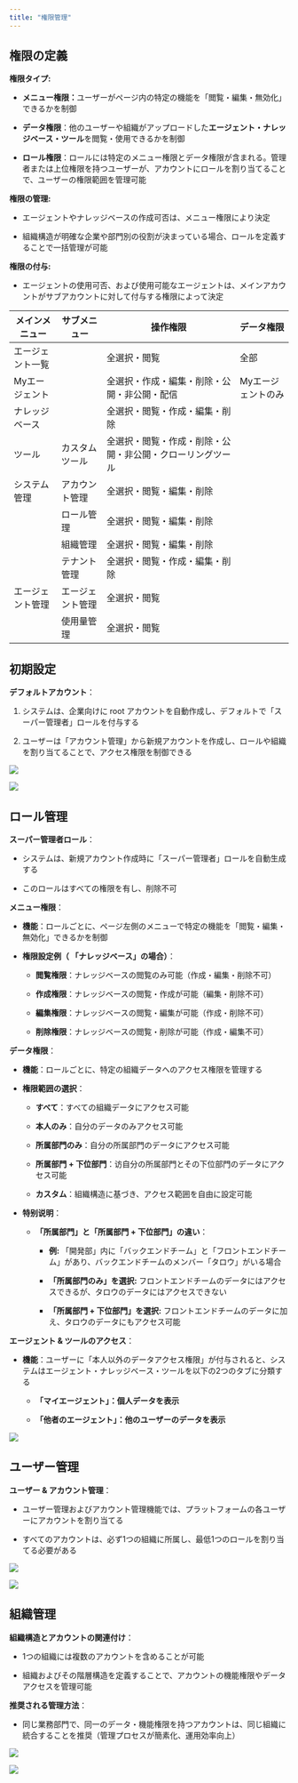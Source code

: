 ```yaml
---
title: "権限管理"
---
```


## 権限の定義

**権限タイプ:**

* **メニュー権限：**&#x30E6;ーザーがページ内の特定の機能を「閲覧・編集・無効化」できるかを制御

* **データ権限**：他のユーザーや組織がアップロードした**エージェント・ナレッジベース・ツール**を閲覧・使用できるかを制御

* **ロール権限**：ロールには特定のメニュー権限とデータ権限が含まれる。管理者または上位権限を持つユーザーが、アカウントにロールを割り当てることで、ユーザーの権限範囲を管理可能

**権限の管理:**

* エージェントやナレッジベースの作成可否は、メニュー権限により決定

* 組織構造が明確な企業や部門別の役割が決まっている場合、ロールを定義することで一括管理が可能

**権限の付与:**

* エージェントの使用可否、および使用可能なエージェントは、メインアカウントがサブアカウントに対して付与する権限によって決定

| **メインメニュー** | **サブメニュー** | **操作権限**                      | **データ権限**  |
| ----------- | ---------- | ----------------------------- | ---------- |
| エージェント一覧    |            | 全選択・閲覧                        | 全部         |
| Myエージェント    |            | 全選択・作成・編集・削除・公開・非公開・配信        | Myエージェントのみ |
| ナレッジベース     |            | 全選択・閲覧・作成・編集・削除               |            |
| ツール         | カスタムツール    | 全選択・閲覧・作成・削除・公開・非公開・クローリングツール |            |
| システム管理      | アカウント管理    | 全選択・閲覧・編集・削除                  |            |
|             | ロール管理      | 全選択・閲覧・編集・削除                  |            |
|             | 組織管理       | 全選択・閲覧・編集・削除                  |            |
|             | テナント管理     | 全選択・閲覧・作成・編集・削除               |            |
| エージェント管理    | エージェント管理   | 全選択・閲覧                        |            |
|             | 使用量管理      | 全選択・閲覧                        |            |

## 初期設定

**デフォルトアカウント**：

1. システムは、企業向けに root アカウントを自動作成し、デフォルトで「スーパー管理者」ロールを付与する

2. ユーザーは「アカウント管理」から新規アカウントを作成し、ロールや組織を割り当てることで、アクセス権限を制御できる

![](https://uxkpl4cba3j.feishu.cn/space/api/box/stream/download/asynccode/?code=MGJlNzQxN2I0NDJhZGI5NGY2YjMzMzZhYzY4MjViMzJfY0RmYTdBZVdvbWpIekVVZVA4UjJoZThLYjVsU3Y4N01fVG9rZW46UGFEWGJ0aUltb1FvQ2d4b0h2TGN1SjVQbnJkXzE3NDMwNDM3NTA6MTc0MzA0NzM1MF9WNA)

![](https://uxkpl4cba3j.feishu.cn/space/api/box/stream/download/asynccode/?code=YWQzYzA4OTE1ZGQ2ZDE5ZmY2N2I1MWRlNGI0OWE1NGZfQnNtOGs4VUczVnFraFA2clp2eWdhQm9HQkl1S1NNckRfVG9rZW46WE5NTmJ5Q09ob3didUh4N1c3QmNrVXpjbno3XzE3NDMwNDM3NTA6MTc0MzA0NzM1MF9WNA)

## ロール管理

**スーパー管理者ロール**：

* システムは、新規アカウント作成時に「スーパー管理者」ロールを自動生成する

* このロールはすべての権限を有し、削除不可

**メニュー権限**：

* **機能**：ロールごとに、ページ左側のメニューで特定の機能を「閲覧・編集・無効化」できるかを制御

* **権限設定例（ 「ナレッジベース」の場合）**：

  * **閲覧権限**：ナレッジベースの閲覧のみ可能（作成・編集・削除不可）

  * **作成権限**：ナレッジベースの閲覧・作成が可能（編集・削除不可）

  * **編集権限**：ナレッジベースの閲覧・編集が可能（作成・削除不可）

  * **削除権限**：ナレッジベースの閲覧・削除が可能（作成・編集不可）

**データ権限**：

* **機能**：ロールごとに、特定の組織データへのアクセス権限を管理する

* **権限範囲の選択**：

  * **すべて**：すべての組織データにアクセス可能

  * **本人のみ**：自分のデータのみアクセス可能

  * **所属部門のみ**：自分の所属部門のデータにアクセス可能

  * **所属部門 + 下位部門**：访自分の所属部門とその下位部門のデータにアクセス可能

  * **カスタム**：組織構造に基づき、アクセス範囲を自由に設定可能

* **特别说明**：

  * **「所属部門」と「所属部門 + 下位部門」の違い**：

    * **例:** 「開発部」内に「バックエンドチーム」と「フロントエンドチーム」があり、バックエンドチームのメンバー「タロウ」がいる場合

    * **「所属部門のみ」を選択:** フロントエンドチームのデータにはアクセスできるが、タロウのデータにはアクセスできない

    * **「所属部門 + 下位部門」を選択:** フロントエンドチームのデータに加え、タロウのデータにもアクセス可能

**エージェント & ツールのアクセス**：

* **機能**：ユーザーに「本人以外のデータアクセス権限」が付与されると、システムはエージェント・ナレッジベース・ツールを以下の2つのタブに分類する

  * **「マイエージェント」：個人データを表示**

  * **「他者のエージェント」：他のユーザーのデータを表示**

![](https://uxkpl4cba3j.feishu.cn/space/api/box/stream/download/asynccode/?code=MDU2NTMxMzY3NWQyNTU2MGQ4ODI2YTk5ZTFjNTE3NDRfdDlYTDJXbHkyYXpHTjN3MjE0S1N1NkhZYmhURk83RkhfVG9rZW46Rm1xUmJNbm51b0I1YnN4QXNPbWMwWEJIbkRnXzE3NDMwNDM3NTA6MTc0MzA0NzM1MF9WNA)

## ユーザー管理

**ユーザー & アカウント管理**：

* ユーザー管理およびアカウント管理機能では、プラットフォームの各ユーザーにアカウントを割り当てる

* すべてのアカウントは、必ず1つの組織に所属し、最低1つのロールを割り当てる必要がある

![](https://uxkpl4cba3j.feishu.cn/space/api/box/stream/download/asynccode/?code=NzQ4ZGRkODM1MGRjYzcxMmViZjhhZDZkZjMwYWY0MTRfUUlRSDJmUVEyRUNkeUVHR2hHR1hiaW5nYjMzS1I1akdfVG9rZW46UGJwc2JydnZBb2VRVUt4S3VZSmNkbUo1bkllXzE3NDMwNDM3NTA6MTc0MzA0NzM1MF9WNA)

![](https://uxkpl4cba3j.feishu.cn/space/api/box/stream/download/asynccode/?code=MTdiNjQ4ODBjZDY2Mjk1NmZkNDdjYjlhNGZmNDM3YzdfeEJjam1mRlFzNmpLY2RYNnhZZDVRaHZQcEZzNHBqUjZfVG9rZW46R1dpZ2I3dW1Hb0tiR294ejNRcGN5SFpobno3XzE3NDMwNDM3NTA6MTc0MzA0NzM1MF9WNA)

## 組織管理

**組織構造とアカウントの関連付け**：

* 1つの組織には複数のアカウントを含めることが可能

* 組織およびその階層構造を定義することで、アカウントの機能権限やデータアクセスを管理可能

**推奨される管理方法**：

* 同じ業務部門で、同一のデータ・機能権限を持つアカウントは、同じ組織に統合することを推奨（管理プロセスが簡素化、運用効率向上）

![](https://uxkpl4cba3j.feishu.cn/space/api/box/stream/download/asynccode/?code=MWUyMDk2M2RiMjJiMjAxZDExMGNjNGQxZWMwMWNhNDNfTldhTnJzaDRkZlBqcU5RZTFNZ2VFS0dpY0FXQ2ZnRXVfVG9rZW46WXlPbGJWb2xSb3pxeFZ4a2p0Y2NHT2o5bmNiXzE3NDMwNDM3NTA6MTc0MzA0NzM1MF9WNA)

![](https://uxkpl4cba3j.feishu.cn/space/api/box/stream/download/asynccode/?code=YzFjYzVhMmQ4NjY5YWExNTM4MTdiYTljYjQ5NTdjMzdfU3U2aEVBbUVkaWx4d0ppbWYyOFZiU0pLOGkwWGd4cHRfVG9rZW46VkFKZGJ2N0tIb1dFSGJ4YTlMSGNNQnMwbmhoXzE3NDMwNDM3NTA6MTc0MzA0NzM1MF9WNA)




